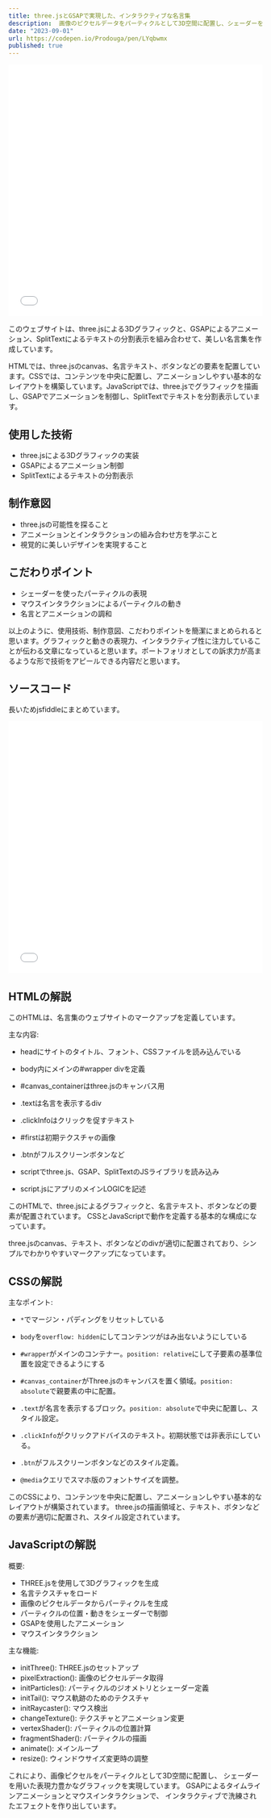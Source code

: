 ```yaml
---
title: three.jsとGSAPで実現した、インタラクティブな名言集
description:  画像のピクセルデータをパーティクルとして3D空間に配置し、シェーダーを用いて表現力豊かなグラフィックを実現しています。
date: "2023-09-01"
url: https://codepen.io/Prodouga/pen/LYqbwmx
published: true
---
```


<iframe width="100%" height="500" src="//codepen.io/Prodouga/embed/LYqbwmx?default-tab=result" allowfullscreen="allowfullscreen" allowpaymentrequest frameborder="0"></iframe>

このウェブサイトは、three.jsによる3Dグラフィックと、GSAPによるアニメーション、SplitTextによるテキストの分割表示を組み合わせて、美しい名言集を作成しています。

HTMLでは、three.jsのcanvas、名言テキスト、ボタンなどの要素を配置しています。CSSでは、コンテンツを中央に配置し、アニメーションしやすい基本的なレイアウトを構築しています。JavaScriptでは、three.jsでグラフィックを描画し、GSAPでアニメーションを制御し、SplitTextでテキストを分割表示しています。

## 使用した技術
- three.jsによる3Dグラフィックの実装
- GSAPによるアニメーション制御
- SplitTextによるテキストの分割表示

## 制作意図
- three.jsの可能性を探ること
- アニメーションとインタラクションの組み合わせ方を学ぶこと 
- 視覚的に美しいデザインを実現すること

## こだわりポイント
- シェーダーを使ったパーティクルの表現
- マウスインタラクションによるパーティクルの動き
- 名言とアニメーションの調和

以上のように、使用技術、制作意図、こだわりポイントを簡潔にまとめられると思います。グラフィックと動きの表現力、インタラクティブ性に注力していることが伝わる文章になっていると思います。ポートフォリオとしての訴求力が高まるような形で技術をアピールできる内容だと思います。

## ソースコード

長いためjsfiddleにまとめています。

<iframe width="100%" height="500" src="//jsfiddle.net/prodouga/oxf6yvqs/2/embedded/js,html,css/dark/" allowfullscreen="allowfullscreen" allowpaymentrequest frameborder="0"></iframe>

## HTMLの解説
このHTMLは、名言集のウェブサイトのマークアップを定義しています。

主な内容:

- headにサイトのタイトル、フォント、CSSファイルを読み込んでいる

- body内にメインの#wrapper divを定義 

- #canvas_containerはthree.jsのキャンバス用

- .textは名言を表示するdiv

- .clickInfoはクリックを促すテキスト 

- #firstは初期テクスチャの画像

- .btnがフルスクリーンボタンなど

- scriptでthree.js、GSAP、SplitTextのJSライブラリを読み込み

- script.jsにアプリのメインLOGICを記述

このHTMLで、three.jsによるグラフィックと、名言テキスト、ボタンなどの要素が配置されています。
CSSとJavaScriptで動作を定義する基本的な構成になっています。

three.jsのcanvas、テキスト、ボタンなどのdivが適切に配置されており、シンプルでわかりやすいマークアップになっています。

## CSSの解説


主なポイント:

- `*`でマージン・パディングをリセットしている
- `body`を`overflow: hidden`にしてコンテンツがはみ出ないようにしている

- `#wrapper`がメインのコンテナー。`position: relative`にして子要素の基準位置を設定できるようにする

- `#canvas_container`がThree.jsのキャンバスを置く領域。`position: absolute`で親要素の中に配置。

- `.text`が名言を表示するブロック。`position: absolute`で中央に配置し、スタイル設定。

- `.clickInfo`がクリックアドバイスのテキスト。初期状態では非表示にしている。

- `.btn`がフルスクリーンボタンなどのスタイル定義。

- `@media`クエリでスマホ版のフォントサイズを調整。

このCSSにより、コンテンツを中央に配置し、アニメーションしやすい基本的なレイアウトが構築されています。
three.jsの描画領域と、テキスト、ボタンなどの要素が適切に配置され、スタイル設定されています。

## JavaScriptの解説

概要:

- THREE.jsを使用して3Dグラフィックを生成
- 名言テクスチャをロード
- 画像のピクセルデータからパーティクルを生成
- パーティクルの位置・動きをシェーダーで制御  
- GSAPを使用したアニメーション
- マウスインタラクション

主な機能:

- initThree(): THREE.jsのセットアップ
- pixelExtraction(): 画像のピクセルデータ取得
- initParticles(): パーティクルのジオメトリとシェーダー定義
- initTail(): マウス軌跡のためのテクスチャ
- initRaycaster(): マウス検出
- changeTexture(): テクスチャとアニメーション変更
- vertexShader(): パーティクルの位置計算
- fragmentShader(): パーティクルの描画
- animate(): メインループ
- resize(): ウィンドウサイズ変更時の調整

これにより、画像ピクセルをパーティクルとして3D空間に配置し、
シェーダーを用いた表現力豊かなグラフィックを実現しています。
GSAPによるタイムラインアニメーションとマウスインタラクションで、
インタラクティブで洗練されたエフェクトを作り出しています。
